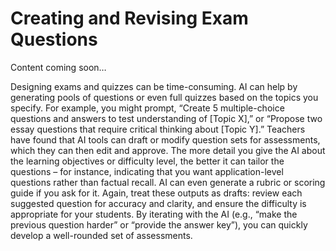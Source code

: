 
# Creating and Revising Exam Questions

<Callout emoji="️🚧">
  Content coming soon…
</Callout>

Designing exams and quizzes can be time-consuming. AI can help by generating pools of questions or even full quizzes based on the topics you specify. For example, you might prompt, “Create 5 multiple-choice questions and answers to test understanding of [Topic X],” or “Propose two essay questions that require critical thinking about [Topic Y].” Teachers have found that AI tools can draft or modify question sets for assessments, which they can then edit and approve. The more detail you give the AI about the learning objectives or difficulty level, the better it can tailor the questions – for instance, indicating that you want application-level questions rather than factual recall. AI can even generate a rubric or scoring guide if you ask for it. Again, treat these outputs as drafts: review each suggested question for accuracy and clarity, and ensure the difficulty is appropriate for your students. By iterating with the AI (e.g., “make the previous question harder” or “provide the answer key”), you can quickly develop a well-rounded set of assessments.